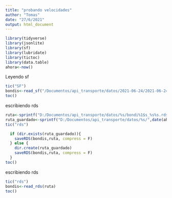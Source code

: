 ---
title: "probando velocidades"
author: "Tomas"
date: "27/6/2021"
output: html_document
---



```{r}
library(tidyverse)
library(jsonlite)
library(sf)
library(lubridate)
library(tictoc)
library(data.table)
ahora<-now()
```


Leyendo sf
```{r SF}

tic("SF")
bondis<-read_sf("/Documentos/api_transporte/datos/2021-06-24/2021-06-24_2.geojson")
toc()
```

escribiendo rds
```{r}
ruta<-sprintf("D:/Documentos/api_transporte/datos/%s/bondi%1$s_%s%s.rds", date(ahora),hour(ahora),minute(ahora))
ruta_guardado<-sprintf("D:/Documentos/api_transporte/datos/%s/",date(ahora))
tic("rds")

  if (dir.exists(ruta_guardado)){
    saveRDS(bondis,ruta, compress = F)
  } else {
    dir.create(ruta_guardado)
    saveRDS(bondis,ruta, compress = F)
  }
toc()
```


escribiendo rds
```{r}
tic("rds")
bondis<-read_rds(ruta)
toc()
```
